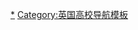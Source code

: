 {{noteTA
|1=zh-hans:兰开斯特;zh-hk:蘭加斯特;zh-tw:蘭卡斯特;
}}
{{Navbox
|name  = 1994年集團
|title = [[英国]]大学[[1994年集團]]（2013年11月已解散）
|listclass = hlist
|list1 = * [[柏貝克學院]]
* [[東安格里亞大學]]
* [[艾塞克斯大學]]
* [[倫敦大學金匠學院]]
* [[教育研究院]]
* [[蘭卡斯特大學]]
* [[萊斯特大學]]
* [[羅浮堡大學]]
* [[雷丁大學]]
* [[皇家賀洛唯學院]]
* [[倫敦大學亞非學院|倫敦亞非學院]]
* [[聖安德魯斯大學]]
* [[薩里大學]]
* [[薩塞克斯大學]]
* {{nowrap end}}
}}<includeonly>
[[Category:1994年集團|{{PAGENAME}}]]
</includeonly><noinclude>
[[Category:1994年集團|*]]
[[Category:英国高校导航模板]]
</noinclude>